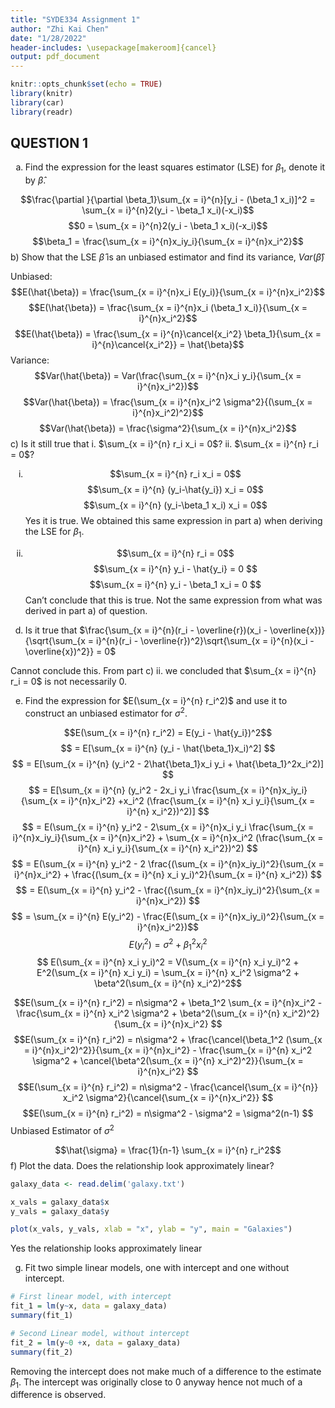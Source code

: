 ```yaml
---
title: "SYDE334 Assignment 1"
author: "Zhi Kai Chen"
date: "1/28/2022"
header-includes: \usepackage[makeroom]{cancel}
output: pdf_document
---
```


```r
knitr::opts_chunk$set(echo = TRUE)
library(knitr)
library(car)
library(readr)

```

## QUESTION 1

a) Find the expression for the least squares estimator (LSE) for $\beta_1$, denote it by $\hat{\beta}$.

$$\frac{\partial }{\partial \beta_1}\sum_{x = i}^{n}[y_i - (\beta_1 x_i)]^2 = \sum_{x = i}^{n}2(y_i - \beta_1 x_i)(-x_i)$$
$$0 = \sum_{x = i}^{n}2(y_i - \beta_1 x_i)(-x_i)$$
$$\beta_1 = \frac{\sum_{x = i}^{n}x_iy_i}{\sum_{x = i}^{n}x_i^2}$$
b) Show that the LSE $\hat{\beta}$ is an unbiased estimator and find its variance, $Var(\hat{\beta})$

Unbiased:
$$E(\hat{\beta}) = \frac{\sum_{x = i}^{n}x_i E(y_i)}{\sum_{x = i}^{n}x_i^2}$$
$$E(\hat{\beta}) = \frac{\sum_{x = i}^{n}x_i (\beta_1 x_i)}{\sum_{x = i}^{n}x_i^2}$$
$$E(\hat{\beta}) = \frac{\sum_{x = i}^{n}\cancel{x_i^2} \beta_1}{\sum_{x = i}^{n}\cancel{x_i^2}} = \hat{\beta}$$
Variance:
$$Var(\hat{\beta}) = Var(\frac{\sum_{x = i}^{n}x_i y_i}{\sum_{x = i}^{n}x_i^2})$$
$$Var(\hat{\beta}) = \frac{\sum_{x = i}^{n}x_i^2 \sigma^2}{(\sum_{x = i}^{n}x_i^2)^2}$$
$$Var(\hat{\beta}) = \frac{\sigma^2}{\sum_{x = i}^{n}x_i^2}$$
c) Is it still true that
i. $\sum_{x = i}^{n} r_i x_i = 0$?
ii. $\sum_{x = i}^{n} r_i = 0$?

i. 
$$\sum_{x = i}^{n} r_i x_i = 0$$
$$\sum_{x = i}^{n} (y_i-\hat{y_i}) x_i = 0$$
$$\sum_{x = i}^{n} (y_i-\beta_1 x_i) x_i = 0$$
Yes it is true. We obtained this same expression in part a) when deriving the LSE for $\beta_1$.

ii.
$$\sum_{x = i}^{n} r_i = 0$$
$$\sum_{x = i}^{n} y_i - \hat{y_i} = 0 $$
$$\sum_{x = i}^{n} y_i - \beta_1 x_i = 0 $$
Can't conclude that this is true. Not the same expression from what was derived in part a) of question.

d) Is it true that $\frac{\sum_{x = i}^{n}(r_i - \overline{r})(x_i - \overline{x})}{\sqrt{\sum_{x = i}^{n}(r_i - \overline{r})^2}\sqrt{\sum_{x = i}^{n}(x_i - \overline{x})^2}} = 0$

Cannot conclude this. From part c) ii. we concluded that $\sum_{x = i}^{n} r_i = 0$ is not necessarily 0.

e) Find the expression for $E(\sum_{x = i}^{n} r_i^2)$ and use it to construct an unbiased estimator for $\sigma^2$.

$$E(\sum_{x = i}^{n} r_i^2) = E(y_i - \hat{y_i})^2$$
$$ = E[\sum_{x = i}^{n} (y_i - \hat{\beta_1}x_i)^2] $$
$$ = E[\sum_{x = i}^{n} (y_i^2 - 2\hat{\beta_1}x_i y_i + \hat{\beta_1}^2x_i^2)] $$
$$ = E[\sum_{x = i}^{n} (y_i^2 - 2x_i y_i \frac{\sum_{x = i}^{n}x_iy_i}{\sum_{x = i}^{n}x_i^2} +x_i^2 (\frac{\sum_{x = i}^{n} x_i y_i}{\sum_{x = i}^{n} x_i^2})^2)] $$
$$ = E(\sum_{x = i}^{n} y_i^2 - 2\sum_{x = i}^{n}x_i y_i \frac{\sum_{x = i}^{n}x_iy_i}{\sum_{x = i}^{n}x_i^2} + \sum_{x = i}^{n}x_i^2 (\frac{\sum_{x = i}^{n} x_i y_i}{\sum_{x = i}^{n} x_i^2})^2) $$
$$ = E(\sum_{x = i}^{n} y_i^2 - 2 \frac{(\sum_{x = i}^{n}x_iy_i)^2}{\sum_{x = i}^{n}x_i^2} + \frac{(\sum_{x = i}^{n} x_i y_i)^2}{\sum_{x = i}^{n} x_i^2}) $$
$$ = E(\sum_{x = i}^{n} y_i^2 -  \frac{(\sum_{x = i}^{n}x_iy_i)^2}{\sum_{x = i}^{n}x_i^2}) $$
$$ = \sum_{x = i}^{n} E(y_i^2) -  \frac{E(\sum_{x = i}^{n}x_iy_i)^2}{\sum_{x = i}^{n}x_i^2})$$
$$ E(y_i^2) = \sigma^2 + \beta_1^2 x_i^2 $$
$$ E(\sum_{x = i}^{n} x_i y_i)^2 = V(\sum_{x = i}^{n} x_i y_i)^2 + E^2(\sum_{x = i}^{n} x_i y_i) = \sum_{x = i}^{n} x_i^2 \sigma^2 + \beta^2(\sum_{x = i}^{n} x_i^2)^2$$

$$E(\sum_{x = i}^{n} r_i^2) = n\sigma^2 + \beta_1^2 \sum_{x = i}^{n}x_i^2 - \frac{\sum_{x = i}^{n} x_i^2 \sigma^2 + \beta^2(\sum_{x = i}^{n} x_i^2)^2}{\sum_{x = i}^{n}x_i^2} $$
$$E(\sum_{x = i}^{n} r_i^2) = n\sigma^2 + \frac{\cancel{\beta_1^2 (\sum_{x = i}^{n}x_i^2)^2}}{\sum_{x = i}^{n}x_i^2} - \frac{\sum_{x = i}^{n} x_i^2 \sigma^2 + \cancel{\beta^2(\sum_{x = i}^{n} x_i^2)^2}}{\sum_{x = i}^{n}x_i^2} $$
$$E(\sum_{x = i}^{n} r_i^2) = n\sigma^2 - \frac{\cancel{\sum_{x = i}^{n}} x_i^2 \sigma^2}{\cancel{\sum_{x = i}^{n}x_i^2}} $$
$$E(\sum_{x = i}^{n} r_i^2) = n\sigma^2 - \sigma^2 = \sigma^2(n-1) $$
Unbiased Estimator of $\sigma^2$

$$\hat{\sigma} = \frac{1}{n-1} \sum_{x = i}^{n} r_i^2$$
f) Plot the data. Does the relationship look approximately linear?

```r
galaxy_data <- read.delim('galaxy.txt')

x_vals = galaxy_data$x
y_vals = galaxy_data$y

plot(x_vals, y_vals, xlab = "x", ylab = "y", main = "Galaxies")

```
Yes the relationship looks approximately linear

g) Fit two simple linear models, one with intercept and one without intercept.

```r
# First linear model, with intercept
fit_1 = lm(y~x, data = galaxy_data)
summary(fit_1)

# Second Linear model, without intercept
fit_2 = lm(y~0 +x, data = galaxy_data)
summary(fit_2)
```
Removing the intercept does not make much of a difference to the estimate $\beta_1$. The intercept was originally close to 0 anyway hence not much of a difference is observed.

